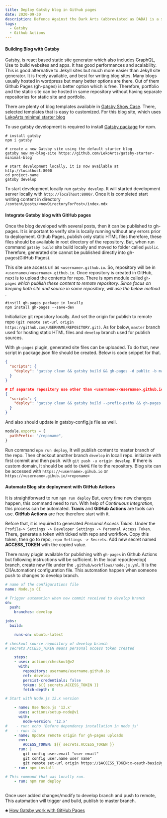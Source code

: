 ```yaml
---
title: Deploy Gatsby blog in Github pages
date: 2020-09-30
description: Defence Against the Dark Arts (abbreviated as DADA) is a subject taught at Hogwarts School of Witchcraft and Wizardry and Ilvermorny School of Witchcraft and Wizardry. In this class, students study and learn how to defend themselves against all aspects of the Dark Arts, including dark creatures, curses, hexes and jinxes (dark charms), and duelling.
tags:
  - Gatsby
  - Github Actions
---
```


#### Building Blog with Gatsby
Gatsby, is react based static site generator which also includes GraphQL, Use to build websites and apps. It has good performances and scalability. This is good alternative to Jekyll sites
but much more easier than Jekyll site generator. It is freely available, and best for writing blog sites. Many blogs usually hosted in wordpress but many better options are there. Out of 
them Github Pages (gh-pages) is better option which is free. Therefore, portfolio and the static site can be hosted in same repository without having separate repositories for static site and portfolio. 

There are plenty of blog templates available in [Gatsby Show Case](https://www.gatsbyjs.com/showcase/). There, selected templates that is easy to customized. For this blog site,
which uses [LekoArts minimal starter blog](https://github.com/LekoArts/gatsby-starter-minimal-blog)

To use gatsby development is required to install [Gatsby package](https://www.npmjs.com/package/gatsby) for npm.

```
# install gatsby 
npm i gatsby

# create a new Gatsby site using the default starter blog
gatsby new my-blog-site https://github.com/LekoArts/gatsby-starter-minimal-blog

# start development locally, it is now available at http://localhost:8000
cd project-name
gatsby develop
```

To start development locally run `gatsby develop`. It will started development server locally with `http://localhost:8000/`. Once it is completed start writing content in directory `/content/posts/<newDirectoryForPost>/index.mdx`



#### Integrate Gatsby blog with GitHub pages
Once the blog developed with several posts, then it can be published to gh-pages. It is important to verify site is locally running without any errors prior to deployment. Github Pages, publish 
only static HTML files therefore, these files should be available in root directory of the repository. But, when run command `gatsby build` site build locally and moved to folder called `public`. Therefore,
generated site cannot be published directly into gh-pages(GitHub Pages). 

This site use access url as `<username>.github.io`. So, repository will be in `<username>/<username>.github.io`. Once
repository is created in GitHub, next is to upload the contents for repo. There is npm module called `gh-pages` _which publish these content to remote repository. Since focus on keeping
 both site and source in same repository, will use the below method_ .

 ```
 #instll gh-pages package in locally
 npm install gh-pages --save-dev
 ```

 Initialialize git repository locally. And set the origin for publish to remote repo `(git remote set-url origin https://github.com/USERNAME/REPOSITORY.git)`.  As for below, `master` branch used for hosting static HTML files and `develop` branch used for
 publish sources.

With `gh-pages` plugin, generated site files can be uploaded. To do that, new script in package.json file should be created. Below is code snippet for that.
```json
{
  "scripts": {
    "deploy": "gatsby clean && gatsby build && gh-pages -d public -b master"
  }
}

# If separate repository use other than <username>/<username>.github.io then following should be used.
{
  "scripts": {
    "deploy": "gatsby clean && gatsby build --prefix-paths && gh-pages -d public -b master"
  }
}
```

And also should update in gatsby-config.js file as well.
```js
module.exports = {
  pathPrefix: "/reponame",
}
```

Run command `npm run deploy`, It will publish content to master branch of the repo. Then checkout another branch `develop` in locall repo. initialize with first commit and then push.
with `git push -u origin develop`. If there is custom domain, It should be add to `CNAME` file to the repository. Blog site can be accessed with `https://<username>.gihub.io` or 
 `https://<username>.gihub.io/<reponame>`


#### Automate Blog site deployment with GitHub Actions

It is straightforward to run `npm run deploy` But, every time new changes happen, this command need to run. With help of _Continuous Integration_, this
process can be automated. __Travis__ and __GitHub Actions__ are tools can use. __GitHub Actions__ are free therefore start with it. 

Before that, it is required to generated _Personal Access Token_. Under the `Profile-> Settings -> Developer Settings -> Personal Access Token`. There,
generate a token with ticked with repo and workflow. Copy this token, then go to repo, `repo Settings -> Secrets`. Add new secret named __ACCESS_TOKEN__
with the copied value.

There many plugin available for publishing with `gh-pages` in Github Actions but following instructions will be sufficient.
In the local repo(develop) branch, create new file under the `.github/workflows/node.js.yml`. It is the CI(Automation) configuration file. This automation happen
when someone push to changes to develop branch.

```yml
# name of the configurations file
name: Node.js CI

# Trigger automation when new commit received to develop branch
on:
  push:
    branches: develop

jobs:
  build:

    runs-on: ubuntu-latest

# checkout source repository of develop branch
# secrets.ACCESS_TOKEN means personal access token created

    steps:
    - uses: actions/checkout@v2
      with: 
        repository: username/username.github.io
        ref: develop
        persist-credentials: false
        token: ${{ secrets.ACCESS_TOKEN }}
        fetch-depth: 0

# Start with Node.js 12.x version

    - name: Use Node.js '12.x'
      uses: actions/setup-node@v1
      with:
        node-version: '12.x'
#    - run: echo 'Before dependency installation in node js'
#    - run: ls
    - name: Update remote origin for gh-pages uploads
      env:
        ACCESS_TOKEN: ${{ secrets.ACCESS_TOKEN }}
      run: |
        git config user.email "user email"
        git config user.name user name"
        git remote set-url origin https://$ACCESS_TOKEN:x-oauth-basic@github.com/username/username.github.io.git
    - run: npm install

# This command that was locally run.
    - run: npm run deploy
    
```

Once user added changes/modify to develop branch and push to remote, This automation will trigger and build, publish to master branch.


&clubs; [How Gatsby work with GitHub Pages](https://www.gatsbyjs.com/docs/how-gatsby-works-with-github-pages/)
